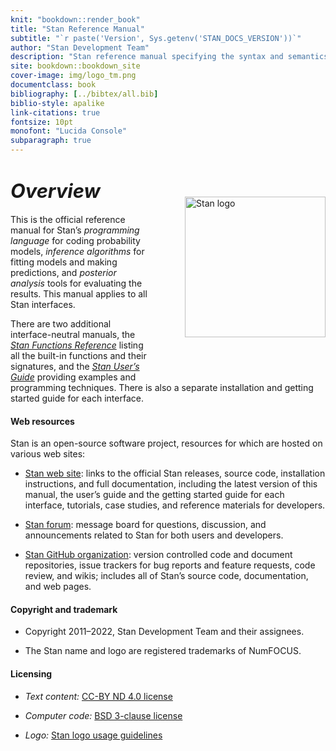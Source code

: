 ```yaml
---
knit: "bookdown::render_book"
title: "Stan Reference Manual"
subtitle: "`r paste('Version', Sys.getenv('STAN_DOCS_VERSION'))`"
author: "Stan Development Team"
description: "Stan reference manual specifying the syntax and semantics of the Stan programming language."
site: bookdown::bookdown_site
cover-image: img/logo_tm.png
documentclass: book
bibliography: [../bibtex/all.bib]
biblio-style: apalike
link-citations: true
fontsize: 10pt
monofont: "Lucida Console"
subparagraph: true
---
```

```{=latex}
\mainmatter
```

# <i style="font-size: 110%; padding:1.5em 0 0 0; color:var(--bs-body-color)">Overview</i> {-}

<img style="float:right; margin: -2em 0em 4em 4em" src="https://mc-stan.org/images/stan_logo.png" width="225" alt="Stan logo" />

This is the official reference manual for Stan's *programming
language* for coding probability models, *inference algorithms* for
fitting models and making predictions, and *posterior analysis* tools
for evaluating the results.  This manual applies to all Stan
interfaces.

There are two additional interface-neutral manuals, the
[*Stan Functions Reference*](https://mc-stan.org/docs/functions-reference/index.html)
listing all the built-in functions and their signatures,
and the [*Stan User's Guide*](https://mc-stan.org/docs/stan-users-guide/index.html)
providing examples and programming techniques.
There is also a separate installation and getting started guide for
each interface.

#### Web resources {-}

Stan is an open-source software project, resources for which are
hosted on various web sites:

* [Stan web site](https://mc-stan.org/): links to
the official Stan releases, source code, installation instructions,
and full documentation, including the latest version of this manual,
the user's guide and the getting started guide for each interface,
tutorials, case studies, and reference materials for developers.

* [Stan forum](https://discourse.mc-stan.org): message board
for questions, discussion, and announcements related to Stan for
both users and developers.

* [Stan GitHub organization](https://github.com/stan-dev/stan):
version controlled code and document repositories, issue trackers for
bug reports and feature requests, code review, and wikis; includes
all of Stan's source code, documentation, and web pages.


#### Copyright and trademark {-}

* Copyright 2011--2022, Stan Development Team and their assignees.

* The Stan name and logo are registered trademarks of NumFOCUS.


#### Licensing {-}

* *Text content:*  [CC-BY ND 4.0 license](https://creativecommons.org/licenses/by-nd/4.0/legalcode)

* *Computer code:*  [BSD 3-clause license](https://opensource.org/licenses/BSD-3-Clause)

* *Logo:*  [Stan logo usage guidelines](https://mc-stan.org/about/logo/)
